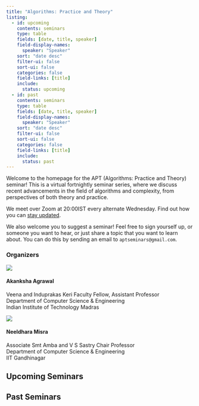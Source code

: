 ```yaml
---
title: "Algorithms: Practice and Theory"
listing:
  - id: upcoming
    contents: seminars
    type: table
    fields: [date, title, speaker]
    field-display-names:
      speaker: "Speaker"
    sort: "date desc"
    filter-ui: false
    sort-ui: false
    categories: false
    field-links: [title]
    include:
      status: upcoming
  - id: past
    contents: seminars
    type: table
    fields: [date, title, speaker]
    field-display-names:
      speaker: "Speaker"
    sort: "date desc"
    filter-ui: false
    sort-ui: false
    categories: false
    field-links: [title]
    include:
      status: past
---
```



Welcome to the homepage for the APT (Algorithms: Practice and Theory) seminar! This is a virtual fortnightly seminar series, where we discuss recent advancements in the field of algorithms and complexity, from perspectives of both theory and practice. 

::: {.callout}
<i class="fa-regular fa-calendar"></i> We meet over Zoom at 20:00IST every alternate Wednesday. Find out how you can [stay updated](seminars.qmd).
:::

We also welcome you to suggest a seminar! Feel free to sign yourself up, or someone you want to hear, or just share a topic that you want to learn about. You can do this by sending an email to `aptseminars@gmail.com`.

### Organizers

::: {.organizer-grid}

::: {.organizer}
![](images/akanksha.png)

::: {.organizer-info}
#### Akanksha Agrawal
Veena and Induprakas Keri Faculty Fellow, Assistant Professor  
Department of Computer Science & Engineering  
Indian Institute of Technology Madras
:::
:::

::: {.organizer}
![](images/neeldhara.jpg)

::: {.organizer-info}
#### Neeldhara Misra
Associate Smt Amba and V S Sastry Chair Professor  
Department of Computer Science & Engineering  
IIT Gandhinagar
:::
:::

:::

::: {.panel-tabset}

## Upcoming Seminars

:::{#upcoming}
:::

## Past Seminars

:::{#past}
:::

:::

